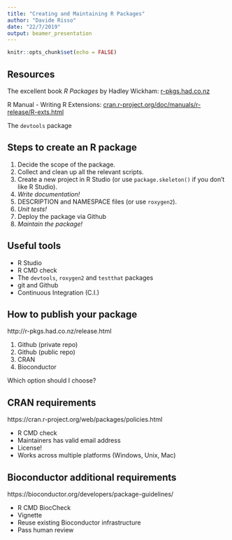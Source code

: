 ```yaml
---
title: "Creating and Maintaining R Packages"
author: "Davide Risso"
date: "22/7/2019"
output: beamer_presentation
---
```


```r
knitr::opts_chunk$set(echo = FALSE)
```

## Resources

The excellent book _R Packages_ by Hadley Wickham: [r-pkgs.had.co.nz](http://r-pkgs.had.co.nz/)

R Manual - Writing R Extensions: [cran.r-project.org/doc/manuals/r-release/R-exts.html](https://cran.r-project.org/doc/manuals/r-release/R-exts.html)

The `devtools` package

## Steps to create an R package

1. Decide the scope of the package.
2. Collect and clean up all the relevant scripts.
3. Create a new project in R Studio (or use `package.skeleton()` if you don't like R Studio).
4. _Write documentation!_
5. DESCRIPTION and NAMESPACE files (or use `roxygen2`).
6. _Unit tests!_
7. Deploy the package via Github
8. _Maintain the package!_

## Useful tools

- R Studio
- R CMD check
- The `devtools`, `roxygen2` and `testthat` packages
- git and Github
- Continuous Integration (C.I.)

## How to publish your package

http://r-pkgs.had.co.nz/release.html

1. Github (private repo)
2. Github (public repo)
3. CRAN
4. Bioconductor

Which option should I choose?

## CRAN requirements

https://cran.r-project.org/web/packages/policies.html

- R CMD check
- Maintainers has valid email address
- License!
- Works across multiple platforms (Windows, Unix, Mac)

## Bioconductor additional requirements

https://bioconductor.org/developers/package-guidelines/

- R CMD BiocCheck
- Vignette
- Reuse existing Bioconductor infrastructure
- Pass human review
